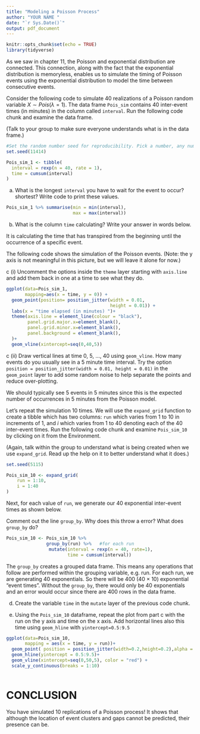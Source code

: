 ```yaml
---
title: "Modeling a Poisson Process"
author: "YOUR NAME "
date: "`r Sys.Date()`"
output: pdf_document
---
```




```r
knitr::opts_chunk$set(echo = TRUE)
library(tidyverse)               
```


As we saw in chapter 11, the Poisson and exponential distribution are connected. This connection, along with the fact that the exponential distribution is memoryless, enables us to simulate the timing of Poisson events using the exponential distribution to model the time between consecutive events.


Consider the following code to simulate 40 realizations of a Poisson random variable $X \sim Pois(\lambda = 1)$. The data frame `Pois_sim` contains 40 inter-event times (in minutes) in the column called `interval`. Run the following code chunk and examine the data frame. 

(Talk to your group to make sure everyone understands what is in the data frame.)


```r
#Set the random number seed for reproducibility. Pick a number, any number.
set.seed(11414)            

Pois_sim_1 <- tibble(
  interval = rexp(n = 40, rate = 1),
  time = cumsum(interval)
)

```


a. What is the longest `interval` you have to wait for the event to occur? shortest? Write code to print these values. 

```r
Pois_sim_1 %>% summarise(min = min(interval), 
                         max = max(interval))

```


b. What is the column `time` calculating? Write your answer in words below.

It is calculating the time that has transpired from the beginning until the occurrence of a specific event.

The following code shows the simulation of the Poisson events. (Note: the y axis is not meaningful in this picture, but we will leave it alone for now.)

c 
(i) Uncomment the options inside the `theme` layer starting with `axis.line` and add them back in one at a time to see what they do. 

```r

ggplot(data=Pois_sim_1, 
       mapping=aes(x = time, y = 0)) + 
  geom_point(position= position_jitter(width = 0.01, 
                                       height = 0.01)) +
  labs(x = "time elapsed (in minutes) ")+
  theme(axis.line = element_line(colour = "black"),
        panel.grid.major.x=element_blank(),
        panel.grid.minor.x=element_blank(),
        panel.background = element_blank(),
  )+
  geom_vline(xintercept=seq(0,40,5))

```


c
(ii) Draw vertical lines at time 0, 5, ..., 40 using `geom_vline`. How many events do you usually see in a 5 minute time interval. Try the option `position = position_jitter(width = 0.01, height = 0.01)` in the `geom_point` layer to add some random noise to help separate the points and reduce over-plotting. 

We should typically see 5 events in 5 minutes since this is the expected number of occurrences in 5 minutes from the Poisson model. 

Let's repeat the simulation 10 times. We will use the `expand_grid` function to create a tibble which has two columns: `run` which varies from 1 to 10 in increments of 1, and $i$ which varies from 1 to 40 denoting each of the 40 inter-event times. Run the following code chunk and examine `Pois_sim_10` by clicking on it from the Environment.

(Again, talk within the group to understand what is being created when we use `expand_grid`. Read up the help on it to better understand what it does.)

```r
set.seed(5115)

Pois_sim_10 <- expand_grid( 
    run = 1:10,
    i = 1:40
)
```

Next, for each value of `run`, we generate our 40 exponential inter-event times as shown below. 

Comment out the line `group_by`. Why does this throw a error? What does `group_by` do?

```r

Pois_sim_10 <- Pois_sim_10 %>% 
               group_by(run) %>%   #for each run
                mutate(interval = rexp(n = 40, rate=1),
                       time = cumsum(interval))
```

The `group_by` creates a grouped data frame. This means any operations that follow are performed within the grouping variable, e.g. run. For each run, we are generating 40 exponentials. So there will be 400 (40 $\times$ 10) exponential "event times". Without the `group_by`, there would only be 40 exponentials and an error would occur since there are 400 rows in the data frame.

d. Create the variable `time` in the `mutate` layer of the previous code chunk. 

e. Using the `Pois_sim_10` dataframe, repeat the plot from part c with the run on the y axis and time on the x axis. Add horizontal lines also this time using `geom_hline` with `yintercept=0.5:9.5`

```r
ggplot(data=Pois_sim_10, 
       mapping = aes(x = time, y = run))+
  geom_point( position = position_jitter(width=0.2,height=0.2),alpha = 0.5)+
  geom_hline(yintercept = 0.5:9.5)+
  geom_vline(xintercept=seq(0,50,5), color = "red") +
  scale_y_continuous(breaks = 1:10)
  
```

# CONCLUSION

You have simulated 10 replications of a Poisson process! It shows that although the location of event clusters and gaps cannot be predicted, their presence can be.